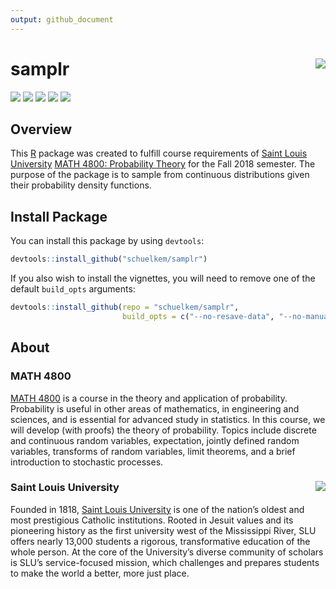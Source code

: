 ```yaml
---
output: github_document
---
```


<!-- Generated by README.Rmd: editing is futile -->

# samplr <img src="man/figures/logo.png" align="right" />

[![](https://img.shields.io/badge/MATH-4800-brightgreen.svg)](https://github.com/schuelkem/samplr/)
[![](https://img.shields.io/badge/status-under%20development-red.svg)](https://github.com/schuelkem/samplr/)
[![](https://img.shields.io/github/last-commit/schuelkem/samplr.svg)](https://github.com/schuelkem/samplr/commits/master)
[![](https://travis-ci.org/schuelkem/samplr.svg?branch=master)](https://travis-ci.org/schuelkem/samplr)
[![](https://ci.appveyor.com/api/projects/status/github/schuelkem/samplr?branch=master&svg=true)](https://ci.appveyor.com/project/schuelke/samplr)

## Overview
This [R](https://cloud.r-project.org) package was created to fulfill course requirements of [Saint Louis University](https://www.slu.edu) [MATH 4800: Probability Theory](http://stat.slu.edu/~speegled/Fall2018/4800/schedule.html) for the Fall 2018 semester. The purpose of the package is to sample from continuous distributions given their probability density functions.

## Install Package
You can install this package by using `devtools`:

```r
devtools::install_github("schuelkem/samplr")
```

If you also wish to install the vignettes, you will need to remove one of the default `build_opts` arguments:

```r
devtools::install_github(repo = "schuelkem/samplr", 
                         build_opts = c("--no-resave-data", "--no-manual"))
```

## About

### MATH 4800
[MATH 4800](http://stat.slu.edu/~speegled/Fall2018/4800/schedule.html) is a course in the theory and application of probability. Probability is useful in other areas of mathematics, in engineering and sciences, and is essential for advanced study in statistics. In this course, we will develop (with proofs) the theory of probability. Topics include discrete and continuous random variables, expectation, jointly defined random variables, transforms of random variables, limit theorems, and a brief introduction to stochastic processes.

### Saint Louis University <img src="man/figures/logo_slu.png" align="right" />
Founded in 1818, [Saint Louis University](https://www.slu.edu) is one of the nation's oldest and most prestigious Catholic institutions. Rooted in Jesuit values and its pioneering history as the first university west of the Mississippi River, SLU offers nearly 13,000 students a rigorous, transformative education of the whole person. At the core of the University's diverse community of scholars is SLU's service-focused mission, which challenges and prepares students to make the world a better, more just place.
